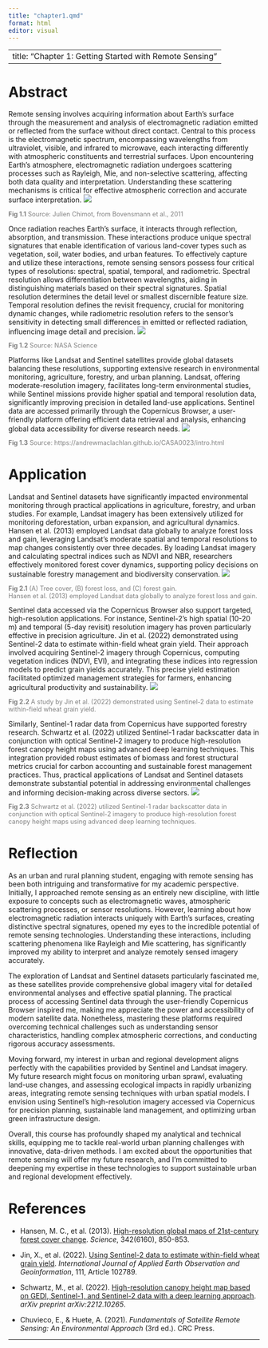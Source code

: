---
title: "chapter1.qmd"
format: html
editor: visual
---
---
title: "Chapter 1: Getting Started with Remote Sensing"
---

# Abstract

Remote sensing involves acquiring information about Earth's surface through the measurement and analysis of electromagnetic radiation emitted or reflected from the surface without direct contact. Central to this process is the electromagnetic spectrum, encompassing wavelengths from ultraviolet, visible, and infrared to microwave, each interacting differently with atmospheric constituents and terrestrial surfaces. Upon encountering Earth's atmosphere, electromagnetic radiation undergoes scattering processes such as Rayleigh, Mie, and non-selective scattering, affecting both data quality and interpretation. Understanding these scattering mechanisms is critical for effective atmospheric correction and accurate surface interpretation.
![](image/1-1.jpg)
<div style="font-size: 0.9em; color: gray;">
<b>Fig 1.1</b> Source: Julien Chimot, from Bovensmann et al., 2011
</div>

Once radiation reaches Earth's surface, it interacts through reflection, absorption, and transmission. These interactions produce unique spectral signatures that enable identification of various land-cover types such as vegetation, soil, water bodies, and urban features. To effectively capture and utilize these interactions, remote sensing sensors possess four critical types of resolutions: spectral, spatial, temporal, and radiometric. Spectral resolution allows differentiation between wavelengths, aiding in distinguishing materials based on their spectral signatures. Spatial resolution determines the detail level or smallest discernible feature size. Temporal resolution defines the revisit frequency, crucial for monitoring dynamic changes, while radiometric resolution refers to the sensor’s sensitivity in detecting small differences in emitted or reflected radiation, influencing image detail and precision.
![](image/1-2.jpeg)
<div style="font-size: 0.9em; color: gray;">
<b>Fig 1.2</b> Source: NASA Science 
</div>

Platforms like Landsat and Sentinel satellites provide global datasets balancing these resolutions, supporting extensive research in environmental monitoring, agriculture, forestry, and urban planning. Landsat, offering moderate-resolution imagery, facilitates long-term environmental studies, while Sentinel missions provide higher spatial and temporal resolution data, significantly improving precision in detailed land-use applications. Sentinel data are accessed primarily through the Copernicus Browser, a user-friendly platform offering efficient data retrieval and analysis, enhancing global data accessibility for diverse research needs.
![](image/1-2.1.png)
<div style="font-size: 0.9em; color: gray;">
<b>Fig 1.3</b> Source: https://andrewmaclachlan.github.io/CASA0023/intro.html 
</div>

# Application

Landsat and Sentinel datasets have significantly impacted environmental monitoring through practical applications in agriculture, forestry, and urban studies. For example, Landsat imagery has been extensively utilized for monitoring deforestation, urban expansion, and agricultural dynamics. Hansen et al. (2013) employed Landsat data globally to analyze forest loss and gain, leveraging Landsat’s moderate spatial and temporal resolutions to map changes consistently over three decades. By loading Landsat imagery and calculating spectral indices such as NDVI and NBR, researchers effectively monitored forest cover dynamics, supporting policy decisions on sustainable forestry management and biodiversity conservation.
![](image/1-3.jpeg)
<div style="font-size: 0.9em; color: gray;">
<b>Fig 2.1</b> (A) Tree cover, (B) forest loss, and (C) forest gain.  
Hansen et al. (2013) employed Landsat data globally to analyze forest loss and gain. 
</div>

Sentinel data accessed via the Copernicus Browser also support targeted, high-resolution applications. For instance, Sentinel-2's high spatial (10-20 m) and temporal (5-day revisit) resolution imagery has proven particularly effective in precision agriculture. Jin et al. (2022) demonstrated using Sentinel-2 data to estimate within-field wheat grain yield. Their approach involved acquiring Sentinel-2 imagery through Copernicus, computing vegetation indices (NDVI, EVI), and integrating these indices into regression models to predict grain yields accurately. This precise yield estimation facilitated optimized management strategies for farmers, enhancing agricultural productivity and sustainability.
![](image/1-4.jpg)
<div style="font-size: 0.9em; color: gray;">
<b>Fig 2.2</b> A study by Jin et al. (2022) demonstrated using Sentinel-2 data to estimate within-field wheat grain yield.
</div>

Similarly, Sentinel-1 radar data from Copernicus have supported forestry research. Schwartz et al. (2022) utilized Sentinel-1 radar backscatter data in conjunction with optical Sentinel-2 imagery to produce high-resolution forest canopy height maps using advanced deep learning techniques. This integration provided robust estimates of biomass and forest structural metrics crucial for carbon accounting and sustainable forest management practices. Thus, practical applications of Landsat and Sentinel datasets demonstrate substantial potential in addressing environmental challenges and informing decision-making across diverse sectors.
![](image/1-5.jpg)
<div style="font-size: 0.9em; color: gray;">
<b>Fig 2.3</b> Schwartz et al. (2022) utilized Sentinel-1 radar backscatter data in conjunction with optical Sentinel-2 imagery to produce high-resolution forest canopy height maps using advanced deep learning techniques. 
</div>

# Reflection

As an urban and rural planning student, engaging with remote sensing has been both intriguing and transformative for my academic perspective. Initially, I approached remote sensing as an entirely new discipline, with little exposure to concepts such as electromagnetic waves, atmospheric scattering processes, or sensor resolutions. However, learning about how electromagnetic radiation interacts uniquely with Earth's surfaces, creating distinctive spectral signatures, opened my eyes to the incredible potential of remote sensing technologies. Understanding these interactions, including scattering phenomena like Rayleigh and Mie scattering, has significantly improved my ability to interpret and analyze remotely sensed imagery accurately.

The exploration of Landsat and Sentinel datasets particularly fascinated me, as these satellites provide comprehensive global imagery vital for detailed environmental analyses and effective spatial planning. The practical process of accessing Sentinel data through the user-friendly Copernicus Browser inspired me, making me appreciate the power and accessibility of modern satellite data. Nonetheless, mastering these platforms required overcoming technical challenges such as understanding sensor characteristics, handling complex atmospheric corrections, and conducting rigorous accuracy assessments.

Moving forward, my interest in urban and regional development aligns perfectly with the capabilities provided by Sentinel and Landsat imagery. My future research might focus on monitoring urban sprawl, evaluating land-use changes, and assessing ecological impacts in rapidly urbanizing areas, integrating remote sensing techniques with urban spatial models. I envision using Sentinel's high-resolution imagery accessed via Copernicus for precision planning, sustainable land management, and optimizing urban green infrastructure design.

Overall, this course has profoundly shaped my analytical and technical skills, equipping me to tackle real-world urban planning challenges with innovative, data-driven methods. I am excited about the opportunities that remote sensing will offer my future research, and I'm committed to deepening my expertise in these technologies to support sustainable urban and regional development effectively.


# References

- Hansen, M. C., et al. (2013). [High-resolution global maps of 21st-century forest cover change](https://science.sciencemag.org/content/342/6160/850). *Science*, 342(6160), 850-853.

- Jin, X., et al. (2022). [Using Sentinel-2 data to estimate within-field wheat grain yield](https://www.sciencedirect.com/science/article/pii/S030324342200023X). *International Journal of Applied Earth Observation and Geoinformation*, 111, Article 102789.

- Schwartz, M., et al. (2022). [High-resolution canopy height map based on GEDI, Sentinel-1, and Sentinel-2 data with a deep learning approach](https://arxiv.org/abs/2212.10265). *arXiv preprint arXiv:2212.10265*.

- Chuvieco, E., & Huete, A. (2021). *Fundamentals of Satellite Remote Sensing: An Environmental Approach* (3rd ed.). CRC Press.

---

## 
